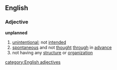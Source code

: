 ==English==
===Adjective===
'''unplanned'''
#[[unintentional]]; not [[intended]]
#[[spontaneous]] and not [[thought]] [[through]] in [[advance]]
#not having any [[structure]] or [[organization]]
[[category:English adjectives]]